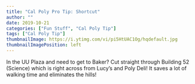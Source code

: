 ```yaml
---
title: "Cal Poly Pro Tip: Shortcut"
author: ""
date: 2019-10-21
categories: ["Fun Stuff", "Cal Poly Tip"]
tags: ["Cal Poly Tip"]
thumbnailImage: https://i.ytimg.com/vi/pi5HtUAC1Og/hqdefault.jpg
thumbnailImagePosition: left
---
```


In the UU Plaza and need to get to Baker? Cut straight through Building 52 (Science) which is right across from Lucy's and Poly Deli! It saves a lot of walking time and eliminates the hills!